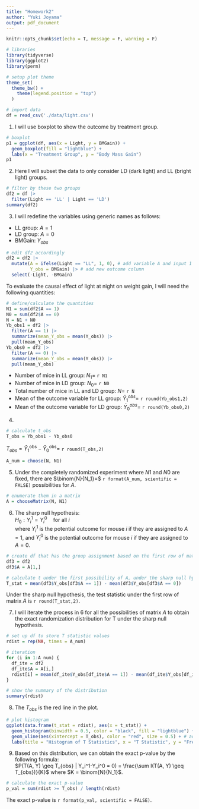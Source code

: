```yaml
---
title: "Homework2"
author: "Yuki Joyama"
output: pdf_document
---
```


```r
knitr::opts_chunk$set(echo = T, message = F, warning = F)
```

```r
# libraries
library(tidyverse)
library(ggplot2)
library(perm)

# setup plot theme
theme_set(
  theme_bw() +
    theme(legend.position = "top")
  )

# import data
df = read_csv('./data/light.csv') 
```

1. I will use boxplot to show the outcome by treatment group.
```r
# boxplot
p1 = ggplot(df, aes(x = Light, y = BMGain)) +
  geom_boxplot(fill = "lightblue") +
  labs(x = "Treatment Group", y = "Body Mass Gain")
p1
```

2. Here I will subset the data to only consider LD (dark light) and LL (bright light) groups.
```r
# filter by these two groups
df2 = df |>
  filter(Light == 'LL' | Light == 'LD')
summary(df2)
```

3. I will redefine the variables using generic names as follows:  
- LL group: $A=1$
- LD group: $A=0$
- BMGain: $Y_{obs}$  
```r
# edit df2 accordingly
df2 = df2 |>
  mutate(A = ifelse(Light == "LL", 1, 0), # add variable A and input 1 for LL, 0 for LD group
         Y_obs = BMGain) |> # add new outcome column
  select(-Light, -BMGain)
```

To evaluate the causal effect of light at night on weight gain, I will need the following quantities:  
```r
# define/calculate the quantities
N1 = sum(df2$A == 1) 
N0 = sum(df2$A == 0) 
N = N1 + N0 
Yb_obs1 = df2 |>
  filter(A == 1) |>
  summarize(mean_Y_obs = mean(Y_obs)) |>
  pull(mean_Y_obs)
Yb_obs0 = df2 |>
  filter(A == 0) |>
  summarize(mean_Y_obs = mean(Y_obs)) |>
  pull(mean_Y_obs)
```
- Number of mice in LL group: $N_1=$ `r N1`
- Number of mice in LD group: $N_0=$ `r N0`
- Total number of mice in LL and LD group: $N=$ `r N`
- Mean of the outcome variable for LL group: $\bar{Y}_1^{obs}=$ `r round(Yb_obs1,2)` 
- Mean of the outcome variable for LD group: $\bar{Y}_0^{obs}=$ `r round(Yb_obs0,2)`  

4. 
```r
# calculate t_obs
T_obs = Yb_obs1 - Yb_obs0
```
$T_{obs}=\bar{Y}_1^{\text{obs}} - \bar{Y}_0^{\text{obs}}=$ `r round(T_obs,2)`

```r
A_num = choose(N, N1)
```
5. Under the completely randomized experiment where $N1$ and $N0$ are fixed, there are $\binom{N}{N_1}=$ `r format(A_num, scientific = FALSE)` possibilities for $A$.
```r
# enumerate them in a matrix
A = chooseMatrix(N, N1)
```

6. The sharp null hypothesis:  
$H_0: Y_i^1 = Y_i^0 \quad \text{for all } i$  
where $Y_i^1$ is the potential outcome for mouse $i$ if they are assigned to $A=1$, and $Y_i^0$ is the potential outcome for mouse $i$ if they are assigned to $A=0$.
```r
# create df that has the group assignment based on the first row of matrix A
df3 = df2 
df3$A = A[1,]  

# calculate t under the first possibility of A, under the sharp null hypothesis
T_stat = mean(df3$Y_obs[df3$A == 1]) - mean(df3$Y_obs[df3$A == 0])
```
Under the sharp null hypothesis, the test statistic under the first row of matrix $A$ is `r round(T_stat,2)`.

7. I will iterate the process in 6 for all the possibilities of matrix $A$ to obtain the exact randomization distribution for T under the sharp null hypothesis.  
```r
# set up df to store T statistic values
rdist = rep(NA, times = A_num)

# iteration
for (i in 1:A_num) {
  df_ite = df2
  df_ite$A = A[i,]
  rdist[i] = mean(df_ite$Y_obs[df_ite$A == 1]) - mean(df_ite$Y_obs[df_ite$A == 0])
}

# show the summary of the distribution
summary(rdist)
```

8. The $T_{obs}$ is the red line in the plot.
```r
# plot histogram
ggplot(data.frame(t_stat = rdist), aes(x = t_stat)) +
  geom_histogram(binwidth = 0.5, color = "black", fill = "lightblue") +
  geom_vline(aes(xintercept = T_obs), color = "red", size = 0.5) + # add T_obs line
  labs(title = "Histogram of T Statistics", x = "T Statistic", y = "Frequency")
```

9. Based on this distribution, we can obtain the exact p-value by the following formula:  
$P(T(A, Y) \geq T_{obs} | Y_i^1-Y_i^0 = 0) = \frac{\sum I(T(A, Y) \geq T_{obs})}{K}$ where $K = \binom{N}{N_1}$.
```r
# calculate the exact p-value
p_val = sum(rdist >= T_obs) / length(rdist)
```
The exact p-value is `r format(p_val, scientific = FALSE)`.

